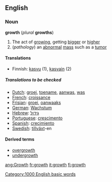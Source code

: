 ==English==
===Noun===
'''growth''' (''plural'' '''growths''')

#The act of [[growing]], getting [[bigger]] or [[higher]]
#(''pathology'') an [[abnormal]] [[mass]] such as a [[tumor]]

====Translations====
*Finnish: [[kasvu]] (1), [[kasvain]] (2)

=====Translations to be checked=====
{{checktrans}}
*[[Dutch]]: [[groei]], [[toename]], [[aanwas]], [[was]]
*[[French]]: [[croissance]]
*[[Frisian]]: [[groei]], [[oanwaaks]]
*[[German]]: [[Wachstum]]
*[[Hebrew]]: [[גידול]]
*[[Portuguese]]: [[crescimento]]
*[[Spanish]]: [[crecimiento]]
*[[Swedish]]: [[tillväxt]]-en

====Derived terms====
*[[overgrowth]]
*[[undergrowth]]

[[Category:1000 English basic words]]
[[ang:Growth]]
[[fr:growth]]
[[it:growth]]
[[fi:growth]]